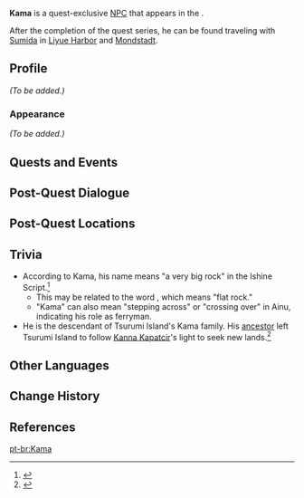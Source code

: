 {{About|the quest-exclusive NPC|the deceased character|"Kama"}}
{{Meta
<!-- REMOVE THIS TEMPLATE AFTER ADDING MISSING INFO -->
|missing_NPC_profile  = yes
}}
{{Character Infobox
|type             = Quest NPC
|image            = NPC Kama.png
|realname         = 
|region           = Inazuma
|location         = Inazuma
|location2        = Liyue
|location3        = Mondstadt
|affiliation      = 
|title            = 
|ancestry         = [[Kama Clan]]
|relative         = "Kama"
|relativeNote     = ancestor
}}
'''Kama''' is a quest-exclusive [[NPC]] that appears in the {{Quest|Through the Mists}}.

After the completion of the quest series, he can be found traveling with [[Sumida]] in [[Liyue Harbor]] and [[Mondstadt]].

==Profile==
<!-- detailed story/lore information goes here -->
''(To be added.)''

===Appearance===
''(To be added.)''

==Quests and Events==
{{Quests and Events}}

==Post-Quest Dialogue==
{{Transclude|Sumida|Post-Quest Dialogue}}

==Post-Quest Locations==
{{Transclude|Sumida|Post-Quest Locations}}

==Trivia==
* According to Kama, his name means "a very big rock" in the Ishine Script.<ref>{{Ref/Quest|The Sun-Wheel and Mt. Kanna}}</ref>
** This may be related to the {{w|Ainu language|Ainu}} word {{Lang|"kama"|ain=カマ|ain_rm=kama}}, which means "flat rock."
** "Kama" can also mean "stepping across" or "crossing over" in Ainu, indicating his role as ferryman.
* He is the descendant of Tsurumi Island's Kama family. His [["Kama"|ancestor]] left Tsurumi Island to follow [[Kanna Kapatcir]]'s light to seek new lands.<ref>{{Ref/Quest|A Particularly Particular Author}}</ref>

==Other Languages==
{{Other Languages
|default_hidden = 1
|en      = Kama
|zhs     = 阿釜
|zhs_rm  = Ā Fǔ
|zht     = 阿釜
|zht_rm  = Ā Fǔ
|ja      = カマ
|ja_rm   = Kama
|ko      = 카마
|es      = Kama
|fr      = Kama
|ru      = Кама
|th      = Kama
|vi      = Kama
|de      = Kama
|id      = Kama
|pt      = Kama
|tr      = Kama
|it      = Kama
}}

==Change History==
{{Change History|2.2}}

==References==
{{Reflist}}

[[pt-br:Kama]]